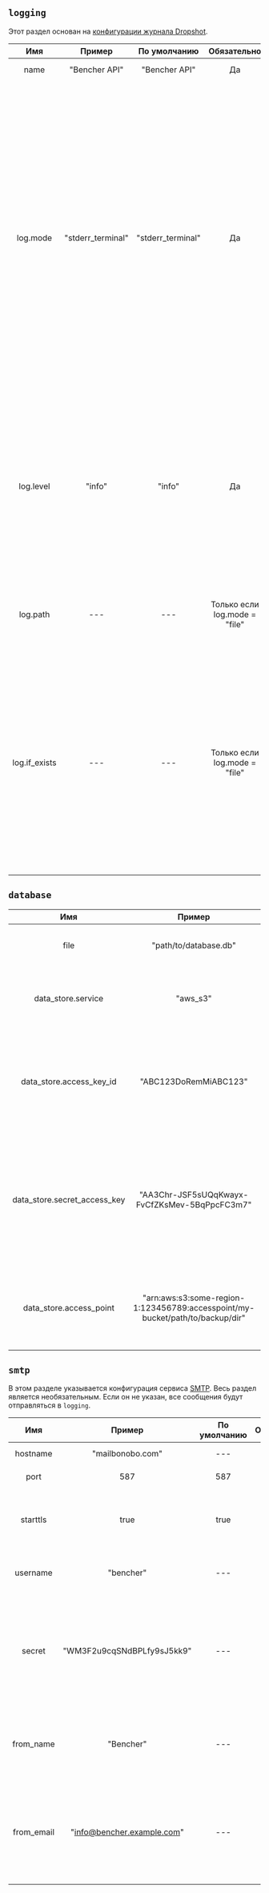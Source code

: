 ## `logging`

Этот раздел основан на [конфигурации журнала Dropshot](https://github.com/oxidecomputer/dropshot/tree/v0.9.0#logging).

|      Имя      |      Пример       |   По умолчанию    |          Обязательно          |                                                                                                                                                                                                                      Описание                                                                                                                                                                                                                      |
| :-----------: | :---------------: | :---------------: | :---------------------------: | :------------------------------------------------------------------------------------------------------------------------------------------------------------------------------------------------------------------------------------------------------------------------------------------------------------------------------------------------------------------------------------------------------------------------------------------------: |
|     name      |   "Bencher API"   |   "Bencher API"   |              Да               |                                                                                                                                                                                                              Задает название логгера.                                                                                                                                                                                                              |
|   log.mode    | "stderr_terminal" | "stderr_terminal" |              Да               | Управляет расположением журнала сервера. Допустимые режимы - "stderr_terminal" и "file". Если режим - `"stderr_terminal", человеко-читаемый вывод, возможно, с цветами и другим форматированием терминала, будет отправлен в stderr. Если режим - "file", вывод в формате Bunyan будет отправлен на путь в файловой системе, заданный log.path. Смотрите также log.if_exists, который контролирует поведение, если путь назначения уже существует. |
|   log.level   |      "info"       |      "info"       |              Да               |                                                                                                  Задает уровень тяжести сообщений в логе. Допустимые значения включают "trace", "debug", "info", "warn", "error" и "critical", которые отражают растущую тяжесть. Сообщения лога указанного уровня и более высоких уровней будут включены в лог.                                                                                                   |
|   log.path    |        ---        |        ---        | Только если log.mode = "file" |                                                                                                                                                                       Если log.mode равно "file", это свойство определяет путь к файлу журнала. Смотри также log.if_exists.                                                                                                                                                                        |
| log.if_exists |        ---        |        ---        | Только если log.mode = "file" |                                                                       Если log.mode равно "file", это свойство задает что делать, если файл журнала уже существует. Допустимые значения включают "append" (что добавляет к существующему файлу), "truncate" (приведение существующего файла к изначальному), и "fail" (сервер немедленно остановит работу с выводом ошибки).                                                                       |


## `database`

|             Имя              |                                    Пример                                     |            По умолчанию            |                Обязательно                |                                                                                               Описание                                                                                                |
| :--------------------------: | :---------------------------------------------------------------------------: | :--------------------------------: | :---------------------------------------: | :---------------------------------------------------------------------------------------------------------------------------------------------------------------------------------------------------: |
|             file             |                             "path/to/database.db"                             | "/var/lib/bencher/data/bencher.db" |                    Да                     |                                                                             Управляет расположением базы данных сервера.                                                                              |
|      data_store.service      |                                   "aws_s3"                                    |                ---                 |                    Нет                    |                                                              Задает внешний сервис для хранения данных. Допустимые значения - "aws_s3".                                                               |
|   data_store.access_key_id   |                             "ABC123DoRemMiABC123"                             |                ---                 | Только если data_store.service = "aws_s3" |                                    Если data_store.service = "aws_s3", это свойство указывает идентификатор ключа доступа AWS. Смотрите также data_store.service.                                     |
| data_store.secret_access_key |                 "AA3Chr-JSF5sUQqKwayx-FvCfZKsMev-5BqPpcFC3m7"                 |                ---                 | Только если data_store.service = "aws_s3" |          Если data_store.service = "aws_s3", это свойство указывает секретный ключ доступа AWS. Смотрите также data_store.service. При логировании он будет обфусцирован как `************`.          |
|   data_store.access_point    | "arn:aws:s3:some-region-1:123456789:accesspoint/my-bucket/path/to/backup/dir" |                ---                 | Только если data_store.service = "aws_s3" | Если data_store.service = "aws_s3", это свойство указывает [точку доступа AWS S3](https://docs.aws.amazon.com/AmazonS3/latest/userguide/using-access-points.html). Смотрите также data_store.service. |


## `smtp`

В этом разделе указывается конфигурация сервиса [SMTP](https://en.wikipedia.org/wiki/Simple_Mail_Transfer_Protocol).
Весь раздел является необязательным.
Если он не указан, все сообщения будут отправляться в `logging`.

|    Имя     |           Пример           | По умолчанию | Обязательно |                                                     Описание                                                      |
| :--------: | :------------------------: | :----------: | :---------: | :---------------------------------------------------------------------------------------------------------------: |
|  hostname  |      "mailbonobo.com"      |     ---      |     Да      |                                                Задает адрес SMTP.                                                 |
|    port    |            587             |     587      |     Нет     |                                                 Задает порт SMTP.                                                 |
|  starttls  |            true            |     true     |     Нет     |                           Управляет применением протокола STARTTLS для соединения SMTP.                           |
|  username  |         "bencher"          |     ---      |     Да      |                                      Задает имя пользователя на хосте SMTP.                                       |
|   secret   | "WM3F2u9cqSNdBPLfy9sJ5kk9" |     ---      |     Да      | Указывает пароль для имени пользователя на хосте SMTP. При логировании он будет обфусцирован как `************`.  |
| from_name  |         "Bencher"          |     ---      |     Да      |              Задает имя, которое будет отображаться в секции "от кого" во всех электронных письмах.               |
| from_email | "info@bencher.example.com" |     ---      |     Да      | Устанавливает адрес электронной почты, который будет отображаться в секции "от кого" во всех электронных письмах. |
